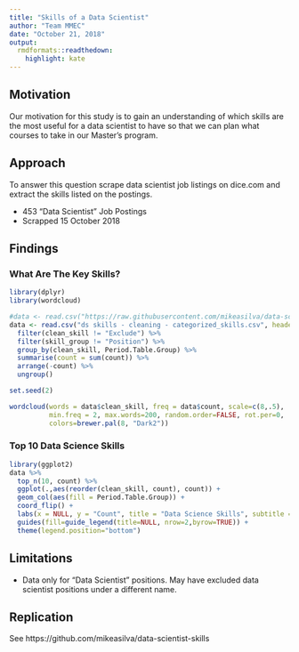 ```yaml
---
title: "Skills of a Data Scientist"
author: "Team MMEC"
date: "October 21, 2018"
output: 
  rmdformats::readthedown:
    highlight: kate
---
```


## Motivation

Our motivation for this study is to gain an understanding of which skills are the most useful for a data scientist to have so that we can plan what courses to take in our Master's program.

## Approach

To answer this question scrape data scientist job listings on dice.com and extract the skills listed on the postings.

* 453 "Data Scientist" Job Postings
* Scrapped 15 October 2018

## Findings

### What Are The Key Skills?
```r
library(dplyr)
library(wordcloud)

#data <- read.csv("https://raw.githubusercontent.com/mikeasilva/data-scientist-skills/master/ds%20skills%20-%20cleaning%20-%20categorized_skills.csv", header = TRUE) %>%
data <- read.csv("ds skills - cleaning - categorized_skills.csv", header = TRUE) %>%
  filter(clean_skill != "Exclude") %>%
  filter(skill_group != "Position") %>%
  group_by(clean_skill, Period.Table.Group) %>%
  summarise(count = sum(count)) %>%
  arrange(-count) %>%
  ungroup()

set.seed(2)

wordcloud(words = data$clean_skill, freq = data$count, scale=c(8,.5),
          min.freq = 2, max.words=200, random.order=FALSE, rot.per=0, 
          colors=brewer.pal(8, "Dark2"))
```

### Top 10 Data Science Skills

```r
library(ggplot2)
data %>%
  top_n(10, count) %>%
  ggplot(.,aes(reorder(clean_skill, count), count)) + 
  geom_col(aes(fill = Period.Table.Group)) + 
  coord_flip() + 
  labs(x = NULL, y = "Count", title = "Data Science Skills", subtitle = "Mined from Job Listings") + 
  guides(fill=guide_legend(title=NULL, nrow=2,byrow=TRUE)) + 
  theme(legend.position="bottom")
```

## Limitations

* Data only for "Data Scientist" positions.  May have excluded data scientist positions under a different name.

## Replication

See https://github.com/mikeasilva/data-scientist-skills
